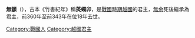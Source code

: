 {{百越君王
|名稱=越王無顓
|前任=[[無余|無余]]
|繼任=[[無彊|無彊]]
|畫像=
|畫像大小=
|說明=
|在位=前360年－前343年
|年號=
|姓名=無顓（菼蠋卯）
|封號=越王
|字=
|號=
|別名=
|出生年=
|逝世年=前343年
|廟號=
|諡號=
|尊號=
|陵墓=
|父親=
|嫡母=
|母親=
|后妃=
|兄弟=無彊（弟）
|姊妹=
|子女=
}}
'''無顓'''（{{bd|？||前343年||catIdx=W}}），古本《竹書紀年》稱'''菼蠋卯'''，是[[戰國_(中國)|戰國時期]][[越國|越國]]的君主，[[無余|無余]]死後繼承為君主，前360年至前343年在位18年去世。
{{start box}}
{{s-before|[[無余|無余]]}}
{{s-title|[[戰國|戰國]][[越國|越國]]君主|前360年─前343年}}
{{s-after|[[無彊|無彊]]}}
{{end box}}
{{越国君主}}
{{China-monarch-stub}}

[[Category:戰國人|Category:戰國人]]
[[Category:越國君主|Category:越國君主]]